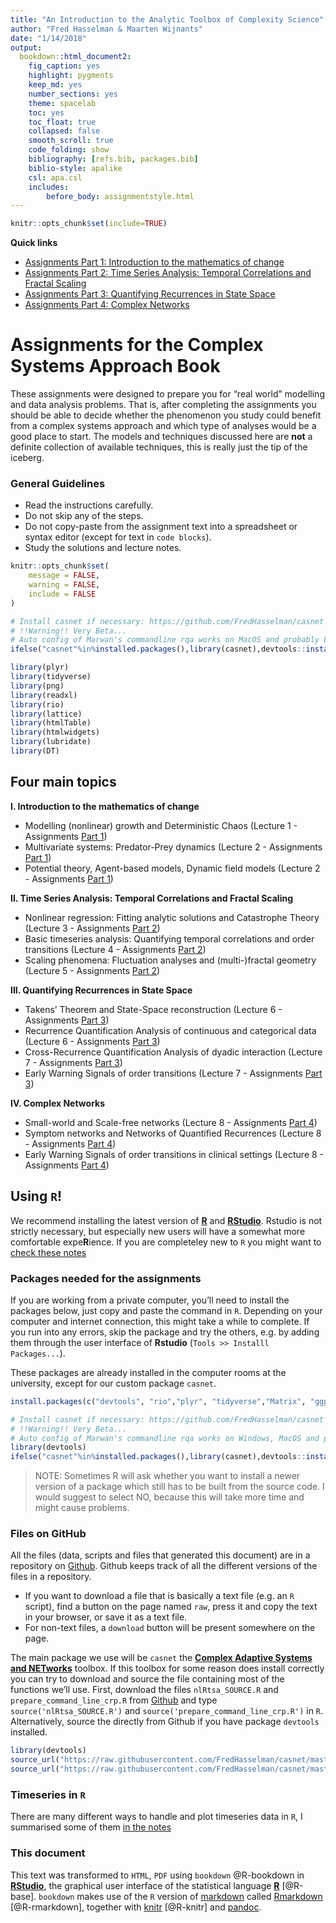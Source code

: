```yaml
---
title: "An Introduction to the Analytic Toolbox of Complexity Science"
author: "Fred Hasselman & Maarten Wijnants"
date: "1/14/2018"
output: 
  bookdown::html_document2: 
    fig_caption: yes
    highlight: pygments
    keep_md: yes
    number_sections: yes
    theme: spacelab
    toc: yes
    toc_float: true
    collapsed: false
    smooth_scroll: true
    code_folding: show
    bibliography: [refs.bib, packages.bib]
    biblio-style: apalike
    csl: apa.csl
    includes:
        before_body: assignmentstyle.html
---
```



```r
knitr::opts_chunk$set(include=TRUE)
```

**Quick links**

* [Assignments Part 1: Introduction to the mathematics of change](https://darwin.pwo.ru.nl/skunkworks/courseware/1718_DCS/assignments/ASSIGNMENTS_P1.html)
* [Assignments Part 2: Time Series Analysis: Temporal Correlations and Fractal Scaling](https://darwin.pwo.ru.nl/skunkworks/courseware/1718_DCS/assignments/ASSIGNMENTS_P2.html)
* [Assignments Part 3: Quantifying Recurrences in State Space](https://darwin.pwo.ru.nl/skunkworks/courseware/1718_DCS/assignments/ASSIGNMENTS_P3.html)
* [Assignments Part 4: Complex Networks](https://darwin.pwo.ru.nl/skunkworks/courseware/1718_DCS/assignments/ASSIGNMENTS_P4.html)


# **Assignments for the Complex Systems Approach Book** {-}

These assignments were designed to prepare you for "real world" modelling and data analysis problems. That is, after completing the assignments you should be able to decide whether the phenomenon you study could benefit from a complex systems approach and which type of analyses would be a good place to start. The models and techniques discussed here are **not** a definite collection of available techniques, this is really just the tip of the iceberg.

### General Guidelines {-}

* Read the instructions carefully.
* Do not skip any of the steps.
* Do not copy-paste from the assignment text into a spreadsheet or syntax editor (except for text in `code blocks`).
* Study the solutions and lecture notes.



```r
knitr::opts_chunk$set(
	message = FALSE,
	warning = FALSE,
	include = FALSE
)

# Install casnet if necessary: https://github.com/FredHasselman/casnet
# !!Warning!! Very Beta...
# Auto config of Marwan's commandline rqa works on MacOS and probably Linux as well
ifelse("casnet"%in%installed.packages(),library(casnet),devtools::install_github("FredHasselman/casnet"))

library(plyr)
library(tidyverse)
library(png)
library(readxl)
library(rio)
library(lattice)
library(htmlTable)
library(htmlwidgets)
library(lubridate)
library(DT)
```   

## **Four main topics** {-}

**I. Introduction to the mathematics of change**

- Modelling (nonlinear) growth and Deterministic Chaos (Lecture 1 - Assignments [Part 1]((https://darwin.pwo.ru.nl/skunkworks/courseware/1718_DCS/assignments/ASSIGNMENTS_P1.html)))
- Multivariate systems: Predator-Prey dynamics (Lecture 2 - Assignments [Part 1]((https://darwin.pwo.ru.nl/skunkworks/courseware/1718_DCS/assignments/ASSIGNMENTS_P1.html)))
- Potential theory, Agent-based models, Dynamic field models (Lecture 2 - Assignments [Part 1]((https://darwin.pwo.ru.nl/skunkworks/courseware/1718_DCS/assignments/ASSIGNMENTS_P1.html)))

**II. Time Series Analysis: Temporal Correlations and Fractal Scaling**

- Nonlinear regression: Fitting analytic solutions and Catastrophe Theory (Lecture 3 - Assignments [Part 2]((https://darwin.pwo.ru.nl/skunkworks/courseware/1718_DCS/assignments/ASSIGNMENTS_P2.html)))
- Basic timeseries analysis: Quantifying temporal correlations and order transitions (Lecture 4 - Assignments [Part 2]((https://darwin.pwo.ru.nl/skunkworks/courseware/1718_DCS/assignments/ASSIGNMENTS_P2.html)))
- Scaling phenomena: Fluctuation analyses and (multi-)fractal geometry (Lecture 5 - Assignments [Part 2]((https://darwin.pwo.ru.nl/skunkworks/courseware/1718_DCS/assignments/ASSIGNMENTS_P2.html)))

**III. Quantifying Recurrences in State Space**

- Takens’ Theorem and State-Space reconstruction (Lecture 6 - Assignments [Part 3]((https://darwin.pwo.ru.nl/skunkworks/courseware/1718_DCS/assignments/ASSIGNMENTS_P3.html)))
- Recurrence Quantification Analysis of continuous and categorical data (Lecture 6 - Assignments [Part 3]((https://darwin.pwo.ru.nl/skunkworks/courseware/1718_DCS/assignments/ASSIGNMENTS_P3.html)))
- Cross-Recurrence Quantification Analysis of dyadic interaction (Lecture 7 - Assignments [Part 3]((https://darwin.pwo.ru.nl/skunkworks/courseware/1718_DCS/assignments/ASSIGNMENTS_P3.html)))
- Early Warning Signals of order transitions (Lecture 7 - Assignments [Part 3]((https://darwin.pwo.ru.nl/skunkworks/courseware/1718_DCS/assignments/ASSIGNMENTS_P3.html)))

**IV. Complex Networks**

- Small-world and Scale-free networks (Lecture 8 - Assignments [Part 4]((https://darwin.pwo.ru.nl/skunkworks/courseware/1718_DCS/assignments/ASSIGNMENTS_P4.html)))
- Symptom networks and Networks of Quantified Recurrences (Lecture 8 - Assignments [Part 4]((https://darwin.pwo.ru.nl/skunkworks/courseware/1718_DCS/assignments/ASSIGNMENTS_P4.html)))
- Early Warning Signals of order transitions in clinical settings (Lecture 8 - Assignments [Part 4]((https://darwin.pwo.ru.nl/skunkworks/courseware/1718_DCS/assignments/ASSIGNMENTS_P4.html)))


## Using `R`! {-}

We recommend installing the latest version of [**R**](https://www.r-project.org) and [**RStudio**](https://www.rstudio.com). Rstudio is not strictly necessary, but especially new users will have a somewhat more comfortable expe**R**ience. If you are completeley new to `R` you might want to [check these notes](#prep)

### Packages needed for the assignments {-}

If you are working from a private computer, you'll need to install the packages below, just copy and paste the command in `R`. Depending on your computer and internet connection, this might take a while to complete. If you run into any errors, skip the package and try the others, e.g. by adding them through the user interface of **Rstudio** (`Tools >> Installl Packages...`).

These packages are already installed in the computer rooms at the university, except for our custom package `casnet`.

```r
install.packages(c("devtools", "rio","plyr", "tidyverse","Matrix", "ggplot2", "lattice", "latticeExtra", "grid", "gridExtra", "scales", "dygraphs","rgl", "plot3D","fractal", "nonlinearTseries", "crqa","signal", "sapa", "ifultools", "pracma", "nlme", "lme4", "lmerTest", "minpack.lm", "igraph","qgraph","graphicalVAR","bootGraph","IsingSampler","IsingFit"), dependencies = TRUE)

# Install casnet if necessary: https://github.com/FredHasselman/casnet
# !!Warning!! Very Beta...
# Auto config of Marwan's commandline rqa works on Windows, MacOS and probably Linux as well
library(devtools)
ifelse("casnet"%in%installed.packages(),library(casnet),devtools::install_github("FredHasselman/casnet"))
```

> NOTE: Sometimes R will ask whether you want to install a newer version of a package which still has to be built from the source code. I would suggest to select NO, because this will take more time and might cause problems. 


### Files on GitHub {-}

All the files (data, scripts and files that generated this document) are in a repository on [Github](https://github.com/FredHasselman/The-Complex-Systems-Approach-Book). Github keeps track of all the different versions of the files in a repository.

* If you want to download a file that is basically a text file (e.g. an `R` script), find a button on the page named `raw`, press it and copy the text in your browser, or save it as a text file.
* For non-text files, a `download` button will be present somewhere on the page.

The main package we use will be `casnet` the [**Complex Adaptive Systems and NETworks**](https://github.com/FredHasselman/casnet) toolbox. If this toolbox for some reason does install correctly you can try to download and source the file containing most of the functions we'll use.
First, download the files `nlRtsa_SOURCE.R` and `prepare_command_line_crp.R` from [Github](https://github.com/FredHasselman/casnet/R) and type `source('nlRtsa_SOURCE.R')` and `source('prepare_command_line_crp.R')` in `R`. Alternatively, source the directly from Github if you have package `devtools` installed.
```r
library(devtools)
source_url("https://raw.githubusercontent.com/FredHasselman/casnet/master/R/prepare_command_line_crp.R")
source_url("https://raw.githubusercontent.com/FredHasselman/casnet/master/R/nlRtsa_SOURCE.R")
```

### Timeseries in `R` {-}

There are many different ways to handle and plot timeseries data in `R`, I summarised some of them [in the notes](#tsPlot)

### This document {-}

This text was transformed to `HTML`, `PDF` using `bookdown` @R-bookdown in [**RStudio**](https://www.rstudio.com), the graphical user interface of the statistical language [**R**](https://www.r-project.org) [@R-base]. `bookdown` makes use of the `R` version of [markdown](https://en.wikipedia.org/wiki/Markdown) called [Rmarkdown](http://rmarkdown.rstudio.com) [@R-rmarkdown], together with [knitr](http://yihui.name/knitr/) [@R-knitr] and [pandoc](http://pandoc.org). 

